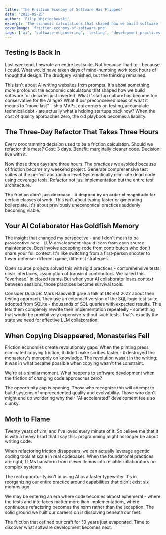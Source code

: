 ```yaml
---
title: 'The Friction Economy of Software Has Flipped'
date: '2025-05-25'
author: 'Filip Wojciechowski'
excerpt: 'The economic calculations that shaped how we build software for decades just inverted. When the cost of quality approaches zero, the old startup playbook becomes a liability.'
coverImage: 'friction-economy-of-software.png'
tags: ['ai', 'software-engineering', 'testing', 'development-practices']
---
```


## Testing Is Back In

Last weekend, I rewrote an entire test suite. Not because I had to - because I could. What would have taken days of mind-numbing work took hours of thoughtful design. The drudgery vanished, but the thinking remained.

This isn't about AI writing websites from prompts. It's about something more profound: the economic calculations that shaped how we build software for decades just inverted. What if startup culture has become too conservative for the AI age? What if our preconceived ideas of what it means to "move fast" - ship MVPs, cut corners on testing, accumulate technical debt - are actually what's holding startups back now? When the cost of quality approaches zero, the old playbook becomes a liability.

## The Three-Day Refactor That Takes Three Hours

Every programming decision used to be a friction calculation. Should we refactor this mess? Cost: 3 days. Benefit: marginally cleaner code. Decision: live with it.

Now those three days are three hours. The practices we avoided because of friction became my weekend project. Generate comprehensive test suites at the perfect abstraction level. Systematically eliminate dead code using coverage tools. Refactor not just implementation but the entire test architecture.

The friction didn't just decrease - it dropped by an order of magnitude for certain classes of work. This isn't about typing faster or generating boilerplate. It's about previously uneconomical practices suddenly becoming viable.

## Your AI Collaborator Has Goldfish Memory

The insight that changed my perspective - and I don't mean to be provocative here - <Highlight>LLM development should learn from open source maintenance.</Highlight> Both involve accepting code from contributors who don't share your full context. It's like switching from a first-person shooter to tower defense: different game, different strategies.

Open source projects solved this with rigid practices - comprehensive tests, clear interfaces, assumption of transient contributors. We called this "overhead" in closed teams. But when your AI collaborator loses context between sessions, those practices become survival tools.

Consider DuckDB: Mark Raasveldt gave a talk at DBTest 2022 about their testing approach. They use an extended version of the SQL logic test suite, adopted from SQLite - thousands of SQL queries with expected results. This lets them completely rewrite their implementation repeatedly - something that would be prohibitively expensive without such tests. That's exactly the state we need for effective LLM collaboration.

## When Copying Disappeared, Monasteries Fell

Friction economies create revolutionary gaps. When the printing press eliminated copying friction, it didn't make scribes faster - <Highlight>it destroyed the monastery's monopoly on knowledge.</Highlight> The revolution wasn't in the writing; it was in what became possible when copying wasn't the constraint.

We're at a similar moment. What happens to software development when the friction of changing code approaches zero?

The opportunity gap is opening. Those who recognize this will attempt to build systems of unprecedented quality and evolvability. Those who don't might end up wondering why their "AI-accelerated" development feels so clunky.

## Moth to Flame

Twenty years of vim, and I've loved every minute of it. So believe me that it is with a heavy heart that I say this: programming might no longer be about writing code.

When refactoring friction disappears, we can actually leverage agentic coding tools at scale in real codebases. When the foundational practices are right, LLMs transform from clever demos into reliable collaborators on complex systems.

The real opportunity isn't in using AI as a faster typewriter. <Highlight>It's in reorganizing our entire practice around capabilities that didn't exist six months ago.</Highlight>

We may be entering an era where code becomes almost ephemeral - where the tests and interfaces matter more than implementations, where continuous refactoring becomes the norm rather than the exception. The solid ground we built our careers on is dissolving beneath our feet.

The friction that defined our craft for 50 years just evaporated. Time to discover what software development becomes next.